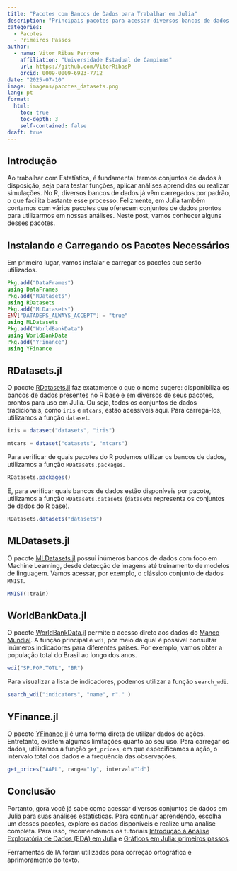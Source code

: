 ```yaml
---
title: "Pacotes com Bancos de Dados para Trabalhar em Julia"
description: "Principais pacotes para acessar diversos bancos de dados para as suas análises estatísticas em Julia."
categories:
  - Pacotes
  - Primeiros Passos
author:
  - name: Vitor Ribas Perrone
    affiliation: "Universidade Estadual de Campinas"
    url: https://github.com/VitorRibasP
    orcid: 0009-0009-6923-7712
date: "2025-07-10"
image: imagens/pacotes_datasets.png
lang: pt
format:
  html:
    toc: true
    toc-depth: 3
    self-contained: false
draft: true
---
```


## Introdução

::: {.justify}
Ao trabalhar com Estatística, é fundamental termos conjuntos de dados à disposição, seja para testar funções, aplicar análises aprendidas ou realizar simulações. No R, diversos bancos de dados já vêm carregados por padrão, o que facilita bastante esse processo. Felizmente, em Julia também contamos com vários pacotes que oferecem conjuntos de dados prontos para utilizarmos em nossas análises. Neste post, vamos conhecer alguns desses pacotes.
:::

## Instalando e Carregando os Pacotes Necessários

Em primeiro lugar, vamos instalar e carregar os pacotes que serão utilizados.
```julia
Pkg.add("DataFrames")
using DataFrames
Pkg.add("RDatasets")
using RDatasets
Pkg.add("MLDatasets")
ENV["DATADEPS_ALWAYS_ACCEPT"] = "true"
using MLDatasets
Pkg.add("WorldBankData")
using WorldBankData
Pkg.add("YFinance")
using YFinance
```

## RDatasets.jl
::: justify
O pacote [RDatasets.jl](https://github.com/JuliaStats/RDatasets.jl) faz exatamente o que o nome sugere: disponibiliza os bancos de dados presentes no R base e em diversos de seus pacotes, prontos para uso em Julia. Ou seja, todos os conjuntos de dados tradicionais, como `iris` e `mtcars`, estão acessíveis aqui. Para carregá-los, utilizamos a função `dataset`.
:::
```julia
iris = dataset("datasets", "iris")
```
```julia
mtcars = dataset("datasets", "mtcars")
```
::: justify
Para verificar de quais pacotes do R podemos utilizar os bancos de dados, utilizamos a função `RDatasets.packages`.
:::
```julia
RDatasets.packages()
```
::: justify
E, para verificar quais bancos de dados estão disponíveis por pacote, utilizamos a função `RDatasets.datasets` (`datasets` representa os conjuntos de dados do R base).
:::
```julia
RDatasets.datasets("datasets")
```

## MLDatasets.jl
::: justify
O pacote [MLDatasets.jl](https://juliaml.github.io/MLDatasets.jl/stable/) possui inúmeros bancos de dados com foco em Machine Learning, desde detecção de imagens até treinamento de modelos de linguagem. Vamos acessar, por exemplo, o clássico conjunto de dados `MNIST`.
:::
```julia
MNIST(:train)
```

## WorldBankData.jl
::: justify
O pacote [WorldBankData.jl](https://github.com/4gh/WorldBankData.jl) permite o acesso direto aos dados do [Manco Mundial](https://data.worldbank.org/). A função principal é `wdi`, por meio da qual é possível consultar inúmeros indicadores para diferentes países. Por exemplo, vamos obter a população total do Brasil ao longo dos anos.
:::
```julia
wdi("SP.POP.TOTL", "BR")
```
Para visualizar a lista de indicadores, podemos utilizar a função `search_wdi`.
```julia
search_wdi("indicators", "name", r"." )
```

## YFinance.jl
::: justify
O pacote [YFinance.jl](https://eohne.github.io/YFinance.jl/dev/) é uma forma direta de utilizar dados de ações. Entretanto, existem algumas limitações quanto ao seu uso. Para carregar os dados, utilizamos a função `get_prices`, em que especificamos a ação, o intervalo total dos dados e a frequência das observações. 
:::
```julia
get_prices("AAPL", range="1y", interval="1d")
```
## Conclusão

::: {.justify}
Portanto, gora você já sabe como acessar diversos conjuntos de dados em Julia para suas análises estatísticas. Para continuar aprendendo, escolha um desses pacotes, explore os dados disponíveis e realize uma análise completa. Para isso, recomendamos os tutoriais [Introdução à Análise Exploratória de Dados (EDA) em Julia](https://ime.unicamp.br/julialang/Tutoriais/tutorial-eda.html) e [Gráficos em Julia: primeiros passos
](https://ime.unicamp.br/julialang/Tutoriais/graf_basico.html).
:::

::: callout-note
Ferramentas de IA foram utilizadas para correção ortográfica e aprimoramento do texto.
:::
